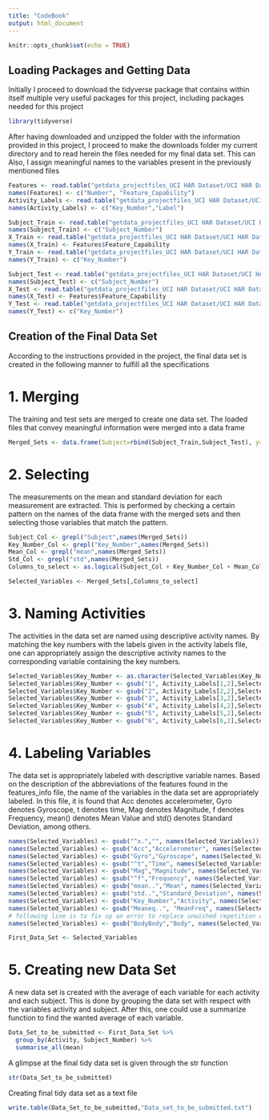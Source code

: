 ---
title: "CodeBook"
output: html_document
---

```{r setup, include=FALSE}
knitr::opts_chunk$set(echo = TRUE)
```

## Loading Packages and Getting Data

Initially I proceed to download the tidyverse package that contains within itself multiple very
useful packages for this project, including packages needed for this project

```{r}

library(tidyverse)

```

After having downloaded and unzipped the folder with the information provided in this project, I
proceed to make the downloads folder my current directory and to read herein the files needed for my final data set. This can Also, I assign meaningful names to the variables present in the previously mentioned files 

```{r}

Features <- read.table("getdata_projectfiles_UCI HAR Dataset/UCI HAR Dataset/features.txt")
names(Features) <- c("Number", "Feature_Capability")
Activity_Labels <- read.table("getdata_projectfiles_UCI HAR Dataset/UCI HAR Dataset/activity_labels.txt")
names(Activity_Labels) <- c("Key_Number","Label")

Subject_Train <- read.table("getdata_projectfiles_UCI HAR Dataset/UCI HAR Dataset/train/subject_train.txt")
names(Subject_Train) <- c("Subject_Number")
X_Train <- read.table("getdata_projectfiles_UCI HAR Dataset/UCI HAR Dataset/train/X_train.txt")
names(X_Train) <- Features$Feature_Capability
Y_Train <- read.table("getdata_projectfiles_UCI HAR Dataset/UCI HAR Dataset/train/y_train.txt")
names(Y_Train) <- c("Key_Number")

Subject_Test <- read.table("getdata_projectfiles_UCI HAR Dataset/UCI HAR Dataset/test/subject_test.txt")
names(Subject_Test) <- c("Subject_Number")
X_Test <- read.table("getdata_projectfiles_UCI HAR Dataset/UCI HAR Dataset/test/X_test.txt")
names(X_Test) <- Features$Feature_Capability
Y_Test <- read.table("getdata_projectfiles_UCI HAR Dataset/UCI HAR Dataset/test/y_test.txt")
names(Y_Test) <- c("Key_Number")

```


## Creation of the Final Data Set

According to the instructions provided in the project, the final data set is created in the following manner to
fulfill all the specifications

# 1. Merging

The training and test sets are merged to create one data set. The loaded files that convey meaningful information were merged into a data frame   

```{r}

Merged_Sets <- data.frame(Subject=rbind(Subject_Train,Subject_Test), y=rbind(Y_Train,Y_Test), x=rbind(X_Train,X_Test))

```

# 2. Selecting

The measurements on the mean and standard deviation for each measurement are extracted. This is performed by
checking a certain pattern on the names of the data frame with the merged sets and then selecting those variables that match the pattern.

```{r}

Subject_Col <- grepl("Subject",names(Merged_Sets))
Key_Number_Col <- grepl("Key_Number",names(Merged_Sets))
Mean_Col <- grepl("mean",names(Merged_Sets))
Std_Col <- grepl("std",names(Merged_Sets))
Columns_to_select <- as.logical(Subject_Col + Key_Number_Col + Mean_Col + Std_Col)

Selected_Variables <- Merged_Sets[,Columns_to_select]

```

# 3. Naming Activities

The activities in the data set are named using descriptive activity names. By matching the key numbers with
the labels given in the activity labels file, one can appropriately assign the descriptive activity names to the corresponding variable containing the key numbers. 

```{r}

Selected_Variables$Key_Number <- as.character(Selected_Variables$Key_Number) 
Selected_Variables$Key_Number <- gsub("1", Activity_Labels[1,2],Selected_Variables$Key_Number) 
Selected_Variables$Key_Number <- gsub("2", Activity_Labels[2,2],Selected_Variables$Key_Number)  
Selected_Variables$Key_Number <- gsub("3", Activity_Labels[3,2],Selected_Variables$Key_Number)  
Selected_Variables$Key_Number <- gsub("4", Activity_Labels[4,2],Selected_Variables$Key_Number)  
Selected_Variables$Key_Number <- gsub("5", Activity_Labels[5,2],Selected_Variables$Key_Number)  
Selected_Variables$Key_Number <- gsub("6", Activity_Labels[6,2],Selected_Variables$Key_Number)

```

# 4. Labeling Variables

The data set is appropriately labeled with descriptive variable names. Based on the description of the abbreviations of the features found in the features_info file, the name of the variables in the data set are appropriately labeled. In this file, it is found that Acc denotes accelerometer, Gyro denotes Gyroscope, t denotes time, Mag denotes Magnitude, f denotes Frequency, mean() denotes Mean Value and std() denotes Standard Deviation, among others.    

```{r}

names(Selected_Variables) <- gsub("^x.","", names(Selected_Variables))
names(Selected_Variables) <- gsub("Acc","Accelerometer", names(Selected_Variables))
names(Selected_Variables) <- gsub("Gyro","Gyroscope", names(Selected_Variables))
names(Selected_Variables) <- gsub("^t","Time", names(Selected_Variables))
names(Selected_Variables) <- gsub("Mag","Magnitude", names(Selected_Variables))
names(Selected_Variables) <- gsub("^f","Frequency", names(Selected_Variables))
names(Selected_Variables) <- gsub("mean..","Mean", names(Selected_Variables))
names(Selected_Variables) <- gsub("std..","Standard_Deviation", names(Selected_Variables))
names(Selected_Variables) <- gsub("Key_Number","Activity", names(Selected_Variables))
names(Selected_Variables) <- gsub("Meaneq..", "MeanFreq", names(Selected_Variables))
# following line is to fix up an error to replace unwished repetition of word Body in some of the variable names
names(Selected_Variables) <- gsub("BodyBody","Body", names(Selected_Variables))

First_Data_Set <- Selected_Variables

```

# 5. Creating new Data Set 

A new data set is created with the average of each variable for each activity and each subject. This is done by grouping the data set with respect with the variables activity and subject. After this, one could use a summarize function to find the wanted average of each variable. 

```{r}

Data_Set_to_be_submitted <- First_Data_Set %>%
  group_by(Activity, Subject_Number) %>%
  summarise_all(mean)

```

A glimpse at the final tidy data set is given through the str function 

```{r}

str(Data_Set_to_be_submitted)

```

Creating final tidy data set as a text file 

```{r}

write.table(Data_Set_to_be_submitted,"Data_set_to_be_submitted.txt")


```